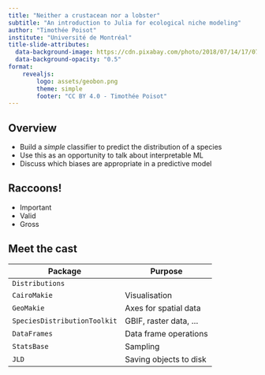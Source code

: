 ```yaml
---
title: "Neither a crustacean nor a lobster"
subtitle: "An introduction to Julia for ecological niche modeling"
author: "Timothée Poisot"
institute: "Université de Montréal"
title-slide-attributes: 
  data-background-image: https://cdn.pixabay.com/photo/2018/07/14/17/07/raccoon-3537985_1280.jpg
  data-background-opacity: "0.5"
format:
    revealjs:
        logo: assets/geobon.png
        theme: simple
        footer: "CC BY 4.0 - Timothée Poisot"
---
```


## Overview

- Build a *simple* classifier to predict the distribution of a species
- Use this as an opportunity to talk about interpretable ML
- Discuss which biases are appropriate in a predictive model

## Raccoons!

- Important
- Valid
- Gross

## Meet the cast

| Package                      | Purpose                |
|------------------------------|------------------------|
| `Distributions`              |                        |
| `CairoMakie`                 | Visualisation          |
| `GeoMakie`                   | Axes for spatial data  |
| `SpeciesDistributionToolkit` | GBIF, raster data, ... |
| `DataFrames`                 | Data frame operations  |
| `StatsBase`                  | Sampling               |
| `JLD`                        | Saving objects to disk |